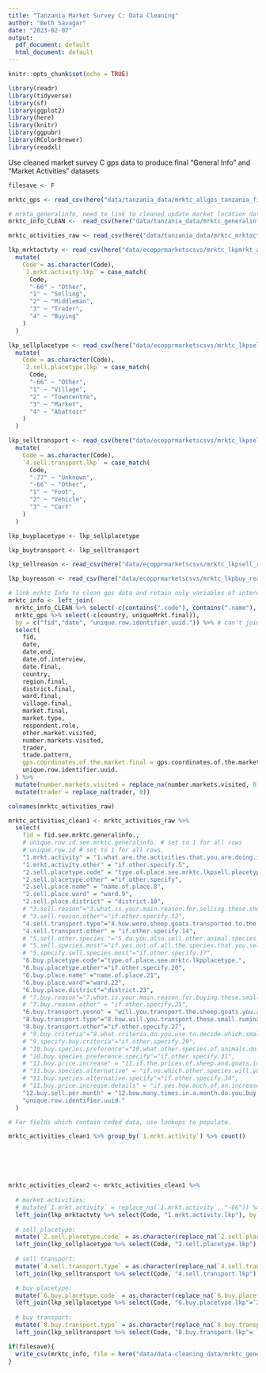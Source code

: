 ```yaml
---
title: "Tanzania Market Survey C: Data Cleaning"
author: "Beth Savagar"
date: "2023-02-07"
output:
  pdf_document: default
  html_document: default
---
```


```r
knitr::opts_chunk$set(echo = TRUE)
```

```r
library(readr)
library(tidyverse)
library(sf)
library(ggplot2)
library(here)
library(knitr)
library(ggpubr)
library(RColorBrewer)
library(readxl)

```

Use cleaned market survey C gps data to produce final "General Info" and "Market Activities" datasets

```r

filesave <- F

mrktc_gps <- read_csv(here("data/tanzania_data/mrktc_allgps_tanzania_final.csv"))

# mrkta_generalinfo, need to link to cleaned update market location data
mrktc_info_CLEAN <-  read_csv(here("data/tanzania_data/mrktc_generalinfo_tanzania_CLEAN.csv")) %>% select(-c("...1"))

mrktc_activities_raw <- read_csv(here("data/tanzania_data/mrktc_mrktactivities_tanzania.csv"))
```

```r

lkp_mrktactvty <- read_csv(here("data/ecopprmarketscsvs/mrktc_lkpmrkt_actvty.csv")) %>%
  mutate(
    Code = as.character(Code),
    `1.mrkt.activity.lkp` = case_match(
      Code,
      "-66" ~ "Other",
      "1" ~ "Selling",
      "2" ~ "Middleman",
      "3" ~ "Trader",
      "4" ~ "Buying"
    )
  )

lkp_sellplacetype <- read_csv(here("data/ecopprmarketscsvs/mrktc_lkpsell_placetype.csv")) %>%
  mutate(
    Code = as.character(Code),
    `2.sell.placetype.lkp` = case_match(
      Code,
      "-66" ~ "Other",
      "1" ~ "Village",
      "2" ~ "Towncentre",
      "3" ~ "Market",
      "4" ~ "Abattoir"
    )
  )

lkp_selltransport <- read_csv(here("data/ecopprmarketscsvs/mrktc_lkpsell_trans.csv")) %>%
  mutate(
    Code = as.character(Code),
    `4.sell.transport.lkp` = case_match(
      Code,
      "-77" ~ "Unknown",
      "-66" ~ "Other",
      "1" ~ "Foot",
      "2" ~ "Vehicle",
      "3" ~ "Cart"
    )
  )

lkp_buyplacetype <- lkp_sellplacetype

lkp_buytransport <- lkp_selltransport

lkp_sellreason <- read_csv(here("data/ecopprmarketscsvs/mrktc_lkpsell_reason.csv"))

lkp_buyreason <- read_csv(here("data/ecopprmarketscsvs/mrktc_lkpbuy_reason.csv"))

```

```r

# link mrktc Info to clean gps data and retain only variables of interest
mrktc_info <- left_join(
  mrktc_info_CLEAN %>% select(-c(contains(".code"), contains(".name"), contains("village"))),
  mrktc_gps %>% select(-c(country, uniqueMrkt.final)),
  by = c("fid","date", "unique.row.identifier.uuid.")) %>% # can't join by "gps.coordinates.of.the.market" as some rows of original data have no location.
  select(
    fid,
    date,
    date.end,
    date.of.interview,
    date.final,
    country,
    region.final,
    district.final,
    ward.final,
    village.final,
    market.final,
    market.type, 
    respondent.role,
    other.market.visited,
    number.markets.visited,
    trader,
    trade.pattern,
    gps.coordinates.of.the.market.final = gps.coordinates.of.the.market.y,
    unique.row.identifier.uuid.
  ) %>%
  mutate(number.markets.visited = replace_na(number.markets.visited, 0)) %>% # For number.markets.visited replace NA with 0 
  mutate(trader = replace_na(trader, 0))

```

```r

colnames(mrktc_activities_raw)

mrktc_activities_clean1 <- mrktc_activities_raw %>%
  select(
    fid = fid.see.mrktc.generalinfo.,
    # unique.row.id.see.mrktc.generalinfo. # set to 1 for all rows
    # unique.row.id # set to 1 for all rows,
    "1.mrkt.activity" = "1.what.are.the.activities.that.you.are.doing.in.this.market.today.",
    "1.mrkt.activity.other" = "if.other.specify.5",
    "2.sell.placetype.code" = "type.of.place.see.mrktc.lkpsell.placetype.",
    "2.sell.placetype.other" ="if.other.specify",
    "2.sell.place.name" = "name.of.place.8",
    "2.sell.place.ward" = "ward.9",
    "2.sell.place.district" = "district.10",
    # "3.sell.reason"="3.what.is.your.main.reason.for.selling.these.sheep.and.or.goats.",
    # "3.sell.reason.other"="if.other.specify.12",
    "4.sell.transport.type"="4.how.were.sheep.goats.transported.to.the.market.see.mrktc.lkpsell.trans.",
    "4.sell.transport.other" = "if.other.specify.14",
    # "5.sell.other.species."="5.do.you.also.sell.other.animal.species.apart.from.sheep.and.goats.",
    # "5.sell.species.most"="if.yes.out.of.all.the.species.that.you.sell.which.species.do.you.sell.the.most.",
    # "5.specify.sell.species.most"="if.other.specify.17",
    "6.buy.placetype.code"="type.of.place.see.mrktc.lkpplacetype.",
    "6.buy.placetype.other"="if.other.specify.20",
    "6.buy.place.name" ="name.of.place.21",
    "6.buy.place.ward"="ward.22",
    "6.buy.place.district"="district.23",
    # "7.buy.reason"="7.what.is.your.main.reason.for.buying.these.small.ruminants.",
    # "7.buy.reason.other" = "if.other.specify.25",
    "6.buy.transport.yesno" = "will.you.transport.the.sheep.goats.you.are.buying.today.",
    "8.buy.transport.type"="8.how.will.you.transport.these.small.ruminants.that.you.are.buying.see.mrktc.lkpsell.trans.",
    "8.buy.transport.other"="if.other.specify.27",
    # "9.buy.criteria"="9.what.criteria.do.you.use.to.decide.which.small.ruminants.to.buy.",
    # "9.specify.buy.criteria"="if.other.specify.29",
    # "10.buy.species.preference"="10.what.other.species.of.animals.do.you.buy.apart.from.sheep.and.goats.",
    # "10.buy.species.preference.specify"="if.other.specify.31",
    # "11.buy.price.increase" = "11.if.the.prices.of.sheep.and.goats.increase.for.some.reason.e.g.a.shortage.of.animals.due.to.disease.will.you.still.buy.them.",
    # "11.buy.species.alternative" = "if.no.which.other.species.will.you.consider.instead.",
    # "11.buy.species.alternative.specify"="if.other.specify.34",
    # "11.buy.price.increase.details" = "if.yes.how.much.of.an.increase.in.the.current.price.of.sheep.and.goat.unit.price.of.live.animal.will.cause.you.to.change.your.purchasing.behaviour.to.another.animal.species",
    "12.buy.sell.per.month" = "12.how.many.times.in.a.month.do.you.buy.or.sell.sheep.and.or.goats.in.this.market.",
    "unique.row.identifier.uuid."   
  )

```

```r
# For fields which contain coded data, use lookups to populate. 

mrktc_activities_clean1 %>% group_by(`1.mrkt.activity`) %>% count()






mrktc_activities_clean2 <- mrktc_activities_clean1 %>%
  
  # market activities:
  # mutate(`1.mrkt.activity` = replace_na(`1.mrkt.activity`, "-66")) %>% # recode NAs as other
  left_join(lkp_mrktactvty %>% select(Code, "1.mrkt.activity.lkp"), by = c(`1.mrkt.activity` = "Code")) %>%
  
  # sell placetype:
  mutate(`2.sell.placetype.code` = as.character(replace_na(`2.sell.placetype.code`, -66))) %>% # recode NAs as other
  left_join(lkp_sellplacetype %>% select(Code, "2.sell.placetype.lkp"), by = c(`2.sell.placetype.code` = "Code")) %>%
  
  # sell transport:
  mutate(`4.sell.transport.type` = as.character(replace_na(`4.sell.transport.type`, -77))) %>% # recode NAs as unknown
  left_join(lkp_selltransport %>% select(Code, "4.sell.transport.lkp"), by = c(`4.sell.transport.type` = "Code")) %>%

  # buy placetype:
  mutate(`6.buy.placetype.code` = as.character(replace_na(`6.buy.placetype.code`, -66))) %>% # recode NAs as other
  left_join(lkp_sellplacetype %>% select(Code, "6.buy.placetype.lkp"=`2.sell.placetype.lkp`), by = c(`6.buy.placetype.code` = "Code")) %>%
  
  # buy transport:
  mutate(`8.buy.transport.type` = as.character(replace_na(`8.buy.transport.type`, -77))) %>% # recode NAs as unknown
  left_join(lkp_selltransport %>% select(Code, "8.buy.transport.lkp"= `4.sell.transport.lkp`), by = c(`8.buy.transport.type` = "Code"))

```

<!-- # what activities take place at market? -->
<!-- multiple.activities <- mrktc_activities_clean1 %>% distinct(`1.mrkt.activity`) %>% filter(!`1.mrkt.activity` %in% c("1","2","3","4","-66")) %>% pull() %>% sort() -->

<!-- activities.recode <- strsplit(multiple.activities, " ") %>% -->
<!--   lapply(.,sort) %>% -->
<!--   sapply(., function(x) -->
<!--     paste(x, collapse = '.') -->
<!--   ) -->

<!-- activities_recode <- data.frame(multiple.activities, activities.recode) -->

<!-- # recode activities so that multiple activities are coded as e.g. 1.2, -66.2.4 etc -->
<!-- mrktactivities_recode <- mrktc_activities_clean1 %>%  -->
<!--   left_join(activities_recode %>%  -->
<!--               rename(`1.mrkt.activity` = multiple.activities, -->
<!--                      `1.activities.recode` = activities.recode)) %>% -->
<!--   mutate(`1.activities.recode` = ifelse(is.na(`1.activities.recode`), `1.mrkt.activity`,`1.activities.recode`)) # %>% -->
<!-- # select(`1.activities.at.market`, `1.activities.recode`) -->

<!-- mrktactivities_recode %>% group_by(`1.activities.recode`) %>% count() -->


```r
if(filesave){
  write_csv(mrktc_info, file = here("data/data-cleaning_data/mrktc_generalinfo_tanzania_final.csv"))
}

```


